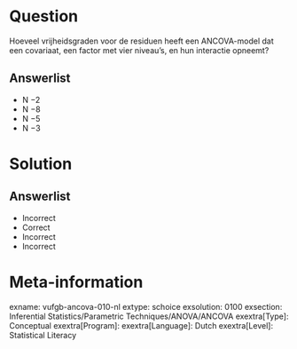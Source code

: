 Question
========
  
Hoeveel vrijheidsgraden voor de residuen heeft een ANCOVA-model dat een covariaat, een factor met vier niveau’s, en hun interactie opneemt?
  
Answerlist
----------
* N −2
* N −8
* N −5
* N −3

Solution
========

Answerlist
----------
* Incorrect
* Correct
* Incorrect
* Incorrect

Meta-information
================
exname: vufgb-ancova-010-nl
extype: schoice
exsolution: 0100
exsection: Inferential Statistics/Parametric Techniques/ANOVA/ANCOVA
exextra[Type]: Conceptual
exextra[Program]: 
exextra[Language]: Dutch
exextra[Level]: Statistical Literacy
